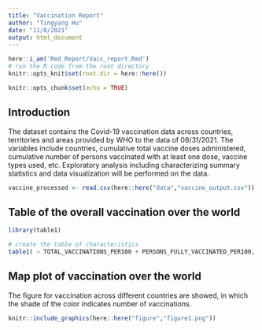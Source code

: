 ```yaml
---
title: "Vaccination Report"
author: "Tingyang Hu"
date: "11/8/2021"
output: html_document
---
```



```r
here::i_am('Rmd_Report/Vacc_report.Rmd')
# run the R code from the root directory
knitr::opts_knit$set(root.dir = here::here())
```


```r
knitr::opts_chunk$set(echo = TRUE)
```

## Introduction

The dataset contains the Covid-19 vaccination data across countries, territories and areas provided by WHO to the data of 08/31/2021. The variables include countries, cumulative total vaccine doses administered, cumulative number of persons vaccinated with at least one dose, vaccine types used, etc. Exploratory analysis including characterizing summary statistics and data visualization will be performed on the data. 

```r
vaccine_processed <- read.csv(here::here("data","vaccine_output.csv"))
```


## Table of the overall vaccination over the world
```r
library(table1)
```


```r
# create the table of characteristics
table1( ~ TOTAL_VACCINATIONS_PER100 + PERSONS_FULLY_VACCINATED_PER100, data = vaccine_processed)
```

## Map plot of vaccination over the world

The figure for vaccination across different countries are showed, in which the shade of the color indicates number of vaccinations.
```r
knitr::include_graphics(here::here("figure","figure1.png"))
```

